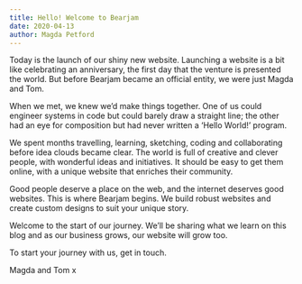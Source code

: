 ```yaml
---
title: Hello! Welcome to Bearjam
date: 2020-04-13
author: Magda Petford
---
```


Today is the launch of our shiny new website. Launching a website is a bit like
celebrating an anniversary, the first day that the venture is presented the
world. But before Bearjam became an official entity, we were just Magda and Tom.

When we met, we knew we’d make things together. One of us could engineer systems
in code but could barely draw a straight line; the other had an eye for
composition but had never written a ‘Hello World!’ program.

We spent months travelling, learning, sketching, coding and collaborating before
idea clouds became clear. The world is full of creative and clever people, with
wonderful ideas and initiatives. It should be easy to get them online, with a
unique website that enriches their community.

Good people deserve a place on the web, and the internet deserves good websites.
This is where Bearjam begins. We build robust websites and create custom designs
to suit your unique story.

Welcome to the start of our journey. We’ll be sharing what we learn on this blog
and as our business grows, our website will grow too.

To start your journey with us, get in touch.

Magda and Tom x
